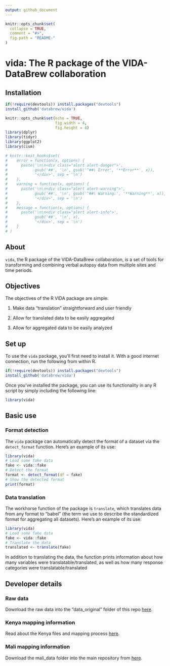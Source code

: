 ```yaml
---
output: github_document
---
```


<!-- README.md is generated from README.Rmd. Please edit that file -->

```r
knitr::opts_chunk$set(
  collapse = TRUE,
  comment = "#>",
  fig.path = "README-"
)
```

# vida: The R package of the VIDA-DataBrew collaboration

## Installation


```r
if(!require(devtools)) install.packages("devtools")
install_github('databrew/vida')
```


```r
knitr::opts_chunk$set(echo = TRUE,
                      fig.width = 4,
                      fig.height = 4)
library(dplyr)
library(tidyr)
library(ggplot2)
library(cism)

# knitr::knit_hooks$set(
#    error = function(x, options) {
#      paste('\n\n<div class="alert alert-danger">',
#            gsub('##', '\n', gsub('^##\ Error', '**Error**', x)),
#            '</div>', sep = '\n')
#    },
#    warning = function(x, options) {
#      paste('\n\n<div class="alert alert-warning">',
#            gsub('##', '\n', gsub('^##\ Warning:', '**Warning**', x)),
#            '</div>', sep = '\n')
#    },
#    message = function(x, options) {
#      paste('\n\n<div class="alert alert-info">',
#            gsub('##', '\n', x),
#            '</div>', sep = '\n')
#    }
# )
```

## About

`vida`, the R package of the VIDA-DataBrew collaboration, is a set of tools for transforming and combining verbal autopsy data from multiple sites and time periods.

## Objectives

The objectives of the R VIDA package are simple:

1. Make data "translation" straightforward and user friendly

2. Allow for translated data to be easily aggregated

3. Allow for aggregated data to be easily analyzed

## Set up


To use the `vida` package, you'll first need to install it. With a good internet connection, run the following from within R.

```r
if(!require(devtools)) install.packages("devtools")
install_github('databrew/vida')
```

Once you've installed the package, you can use its functionality in any R script by simply including the following line:

```r
library(vida)
```

## Basic use

### Format detection

The `vida` package can automatically detect the format of a dataset via the `detect_format` function. Here's an example of its use:

```r
library(vida)
# Load some fake data
fake <- vida::fake
# Detect the format
format <- detect_format(df = fake)
# Show the detected format
print(format)
```

### Data translation

The workhorse function of the package is `translate`, which translates data from any format to "babel" (the term we use to describe the standardized format for aggregating all datasets). Here's an example of its use:

```r
library(vida)
# Load some fake data
fake <- vida::fake
# Translate the data
translated <- translate(fake)
```

In addition to translating the data, the function prints information about how many variables were translatable/translated, as well as how many response categories were translatable/translated

## Developer details

### Raw data

Download the raw data into the "data_original" folder of this repo  [here](https://drive.google.com/drive/u/0/folders/1u-hRKraveojMvO9KAhYj_UzfYxkGn8nq).

### Kenya mapping information

Read about the Kenya files and mapping process [here](https://docs.google.com/document/d/13-DOozvzSteWy9JE_z5zmwbgAiJD2UFZrcjUbvpktZY/edit?usp=sharing).

### Mali mapping information
Download the mali_data folder into the main repository from [here](https://drive.google.com/drive/u/0/folders/1Nl6QrQhV3V_bYMWn7QK6jq96b-W3EJnp).
